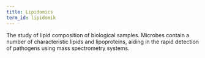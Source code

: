 ```yaml
---
title: Lipidomics
term_id: lipidomik
---
```


The study of lipid composition of biological samples. Microbes contain a number of characteristic lipids and lipoproteins, aiding in the rapid detection of pathogens using mass spectrometry systems.
